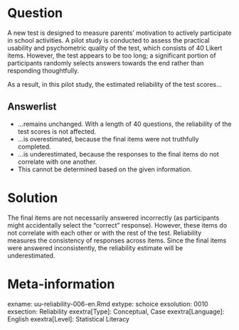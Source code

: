Question
========
  
A new test is designed to measure parents' motivation to actively participate in school activities. A pilot study is conducted to assess the practical usability and psychometric quality of the test, which consists of 40 Likert items. However, the test appears to be too long; a significant portion of participants randomly selects answers towards the end rather than responding thoughtfully.

As a result, in this pilot study, the estimated reliability of the test scores...
  
Answerlist
----------
* ...remains unchanged. With a length of 40 questions, the reliability of the test scores is not affected.
* ...is overestimated, because the final items were not truthfully completed.
* ...is underestimated, because the responses to the final items do not correlate with one another.
* This cannot be determined based on the given information.



Solution
========
  
The final items are not necessarily answered incorrectly (as participants might accidentally select the "correct" response). However, these items do not correlate with each other or with the rest of the test. Reliability measures the consistency of responses across items. Since the final items were answered inconsistently, the reliability estimate will be underestimated.


Meta-information
================
exname: uu-reliability-006-en.Rmd
extype: schoice
exsolution: 0010
exsection: Reliability
exextra[Type]: Conceptual, Case
exextra[Language]: English
exextra[Level]: Statistical Literacy
